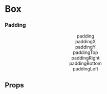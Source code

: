 
<Meta title="Components/Box" component={Box} />

# Box

<Canvas withSource="open">
  <Story name="Base">
    <Box>
      <Placeholder height={100} />
    </Box>
  </Story>
</Canvas>

### Padding

<Canvas>
  <Story name="Padding">
    <Stack space="5" align="center">
      <Inline space="5" align="center" alignY="center">
        <Box backgroundColor="lavenderblush" borderRadius="6px" padding="5">
          <Box backgroundColor="lavender" borderRadius="6px" padding="5">
            <div>padding</div>
          </Box>
        </Box>
        <Box backgroundColor="lavenderblush" borderRadius="6px" paddingX="5">
          <Box backgroundColor="lavender" borderRadius="6px" padding="5">
            <div>paddingX</div>
          </Box>
        </Box>
        <Box backgroundColor="lavenderblush" borderRadius="6px" paddingY="5">
          <Box backgroundColor="lavender" borderRadius="6px" padding="5">
            <div>paddingY</div>
          </Box>
        </Box>
      </Inline>
      <Inline space="5" align="center">
        <Inline space="5" align="center" alignY="center">
          <Box
            backgroundColor="lavenderblush"
            borderRadius="6px"
            paddingTop="5"
          >
            <Box backgroundColor="lavender" borderRadius="6px" padding="5">
              <div>paddingTop</div>
            </Box>
          </Box>
          <Box
            backgroundColor="lavenderblush"
            borderRadius={3}
            paddingRight="5"
          >
            <Box backgroundColor="lavender" borderRadius={3} padding="5">
              <div>paddingRight</div>
            </Box>
          </Box>
          <Box
            backgroundColor="lavenderblush"
            borderRadius={3}
            paddingBottom="5"
          >
            <Box backgroundColor="lavender" borderRadius={3} padding="5">
              <div>paddingBottom</div>
            </Box>
          </Box>
          <Box backgroundColor="lavenderblush" borderRadius={3} paddingLeft="5">
            <Box backgroundColor="lavender" borderRadius={3} padding="5">
              <div>paddingLeft</div>
            </Box>
          </Box>
        </Inline>
      </Inline>
    </Stack>
  </Story>
</Canvas>

## Props

<ArgsTable of={Box} />
